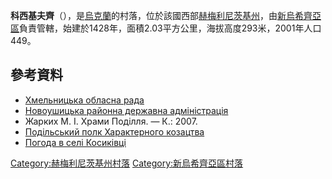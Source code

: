 {{coord|48|43|3|N|27|6|19|E|scale:100000|display=title}}

'''科西基夫齊'''（{{lang-uk|Косиківці}}），是[[烏克蘭|烏克蘭]]的村落，位於該國西部[[赫梅利尼茨基州|赫梅利尼茨基州]]，由[[新烏希齊亞區|新烏希齊亞區]]負責管轄，始建於1428年，面積2.03平方公里，海拔高度293米，2001年人口449。

==參考資料==
* [https://web.archive.org/web/20160508153343/http://oblrada.km.ua/ Хмельницька обласна рада]
* [http://nurda.bigom.net/index.php Новоушицька районна державна адміністрація]{{dead link|date=2018年1月 |bot=InternetArchiveBot |fix-attempted=yes }}
* Жарких М. І. Храми Поділля. — К.: 2007.
* [https://web.archive.org/web/20160109163225/http://polk.km.ua/ Подільський полк Характерного козацтва]
* [http://weather.in.ua/ua/hmel'nickaja/11655 Погода в селі Косиківці] {{Wayback|url=http://weather.in.ua/ua/hmel%27nickaja/11655 |date=20111220091119 }}

{{DEFAULTSORT:Косиківці}}
[[Category:赫梅利尼茨基州村落|Category:赫梅利尼茨基州村落]]
[[Category:新烏希齊亞區村落|Category:新烏希齊亞區村落]]


{{Khmelnytskyi-geo-stub}}